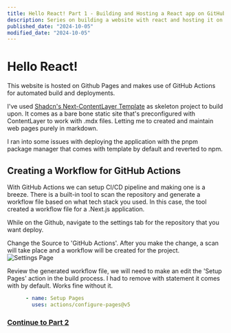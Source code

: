 ```yaml
---
title: Hello React! Part 1 - Building and Hosting a React app on GitHub Pages
description: Series on building a website with react and hosting it on GitHub Pages.
published_date: "2024-10-05"
modified_date: "2024-10-05"
---
```


# Hello React!
This website is hosted on Github Pages and makes use of GitHub Actions for automated build and deployments.

I've used [Shadcn's Next-ContentLayer Template](https://github.com/shadcn/next-contentlayer) as skeleton project to build upon.
It comes as a bare bone static site that's preconfigured with ContentLayer to work with .mdx files.  Letting me to created
and maintain web pages purely in markdown.

I ran into some issues with deploying the application with the pnpm package manager that comes with template by default and reverted to npm.


## Creating a Workflow for GitHub Actions
With GitHub Actions we can setup CI/CD pipeline and making one is a breeze.  There is a built-in tool to scan the repository and
generate a workflow file based on what tech stack you used.  In this case, the tool created a workflow file for a .Next.js application.

While on the Github, navigate to the settings tab for the repository that you want deploy.

Change the Source to 'GitHub Actions'. After you make the change, a scan will take place and a workflow will be created for the project.
![Settings Page](/posts/hello-world/GitHub_Pages.png)

Review the generated workflow file, we will need to make an edit the 'Setup Pages' action in the build process.  I had to
remove with statement it comes with by default.  Works fine without it.
```yml
      - name: Setup Pages
        uses: actions/configure-pages@v5
```

### [Continue to Part 2](http://localhost:3000/posts/hello-react/hello-react-02)